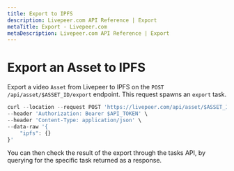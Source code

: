```yaml
---
title: Export to IPFS
description: Livepeer.com API Reference | Export
metaTitle: Export - Livepeer.com
metaDescription: Livepeer.com API Reference | Export
---
```


# Export an Asset to IPFS

Export a video `Asset` from Livepeer to IPFS on the
`POST /api/asset/$ASSET_ID/export` endpoint. This request spawns an `export`
task.

```jsx
curl --location --request POST 'https://livepeer.com/api/asset/$ASSET_ID/export' \
--header 'Authorization: Bearer $API_TOKEN' \
--header 'Content-Type: application/json' \
--data-raw '{
    "ipfs": {}
}'
```
<!-- 
<Table
  data={[
    {
      parameter: <code>ipfs</code>,
      type: <code>object</code>,
      description: "Defined properties to export the `Asset` on IPFS",
    },
    {
      parameter: <code>ipfs.pinata</code>,
      type: <code>object</code>,
      description:
        "Custom credentials for the Piñata service. Must have either a JWT or an API key and an API secret. (Optional)",
    },
    {
      parameter: <code>ipfs.pinata.jwt</code>,
      type: <code>string</code>,
      description:
        "Will be added to the `Authorization` header as a Bearer token.",
    },
    {
      parameter: <code>ipfs.pinata.apiKey</code>,
      type: <code>string</code>,
      description: "Will be added to the `pinata_api_key` header.",
    },
    {
      parameter: <code>ipfs.pinata.apiSecret</code>,
      type: <code>string</code>,
      description: "Will be added to the `pinata_secret_api_key` header.",
    },
    {
      parameter: <code>ipfs.erc1155Metadata</code>,
      type: <code>object</code>,
      description:
        "Additional data to add to the automatic ERC-1155 default export. Will be deep merged with the default metadata regularly exported.",
    },
    {
      parameter: <code>custom</code>,
      type: <code>object</code>,
      description:
        "Define properties to export the `Asset` on a custom URL.  (Optional)",
    },
    {
      parameter: <code>custom.url</code>,
      type: <code>string</code>,
      description: "URL where to export the `Asset`",
    },
    {
      parameter: <code>custom.method</code>,
      type: <code>string</code>,
      description:
        "Alternative method to use on the export request. Will use PUT if not specified (Optional)",
    },
    {
      parameter: <code>custom.headers</code>,
      type: <code>object</code>,
      description: "Additional headers to add to the export request (Optional)",
    },
  ]}
/> -->

You can then check the result of the export through the tasks API, by querying
for the specific task returned as a response.
